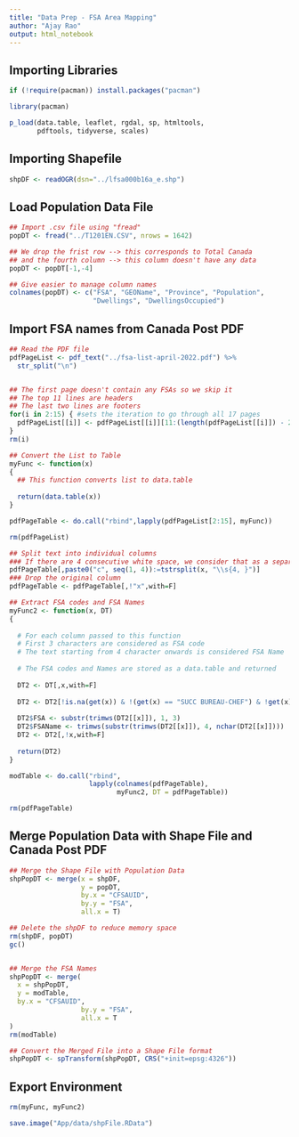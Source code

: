 ```yaml
---
title: "Data Prep - FSA Area Mapping"
author: "Ajay Rao"
output: html_notebook
---
```


## Importing Libraries

```r
if (!require(pacman)) install.packages("pacman")

library(pacman)

p_load(data.table, leaflet, rgdal, sp, htmltools, 
       pdftools, tidyverse, scales)
```

## Importing Shapefile
```r
shpDF <- readOGR(dsn="../lfsa000b16a_e.shp")
```
## Load Population Data File
```r
## Import .csv file using "fread"
popDT <- fread("../T1201EN.CSV", nrows = 1642)

## We drop the frist row --> this corresponds to Total Canada
## and the fourth column --> this column doesn't have any data
popDT <- popDT[-1,-4]

## Give easier to manage column names
colnames(popDT) <- c("FSA", "GEOName", "Province", "Population",
                     "Dwellings", "DwellingsOccupied")
```

## Import FSA names from Canada Post PDF
```r
## Read the PDF file
pdfPageList <- pdf_text("../fsa-list-april-2022.pdf") %>% 
  str_split("\n")


## The first page doesn't contain any FSAs so we skip it
## The top 11 lines are headers
## The last two lines are footers
for(i in 2:15) { #sets the iteration to go through all 17 pages
  pdfPageList[[i]] <- pdfPageList[[i]][11:(length(pdfPageList[[i]]) - 2)]
}
rm(i)

## Convert the List to Table
myFunc <- function(x)
{
  ## This function converts list to data.table
  
  return(data.table(x))
}

pdfPageTable <- do.call("rbind",lapply(pdfPageList[2:15], myFunc))

rm(pdfPageList)

## Split text into individual columns
### If there are 4 consecutive white space, we consider that as a separator
pdfPageTable[,paste0("c", seq(1, 4)):=tstrsplit(x, "\\s{4, }")]
### Drop the original column
pdfPageTable <- pdfPageTable[,!"x",with=F]

## Extract FSA codes and FSA Names
myFunc2 <- function(x, DT)
{
 
  # For each column passed to this function
  # First 3 characters are considered as FSA code
  # The text starting from 4 character onwards is considered FSA Name
  
  # The FSA codes and Names are stored as a data.table and returned
  
  DT2 <- DT[,x,with=F]
  
  DT2 <- DT2[!is.na(get(x)) & !(get(x) == "SUCC BUREAU-CHEF") & !get(x)=="",]
  
  DT2$FSA <- substr(trimws(DT2[[x]]), 1, 3)
  DT2$FSAName <- trimws(substr(trimws(DT2[[x]]), 4, nchar(DT2[[x]])))
  DT2 <- DT2[,!x,with=F]
  
  return(DT2)
}

modTable <- do.call("rbind", 
                    lapply(colnames(pdfPageTable), 
                           myFunc2, DT = pdfPageTable))

rm(pdfPageTable)
```


## Merge Population Data with Shape File and Canada Post PDF
```r
## Merge the Shape File with Population Data
shpPopDT <- merge(x = shpDF,
                  y = popDT,
                  by.x = "CFSAUID",
                  by.y = "FSA",
                  all.x = T)

## Delete the shpDF to reduce memory space
rm(shpDF, popDT)
gc()


## Merge the FSA Names
shpPopDT <- merge(
  x = shpPopDT,
  y = modTable,
  by.x = "CFSAUID",
                  by.y = "FSA",
                  all.x = T
)
rm(modTable)

## Convert the Merged File into a Shape File format
shpPopDT <- spTransform(shpPopDT, CRS("+init=epsg:4326"))


```

## Export Environment
```r

rm(myFunc, myFunc2)

save.image("App/data/shpFile.RData")

```

